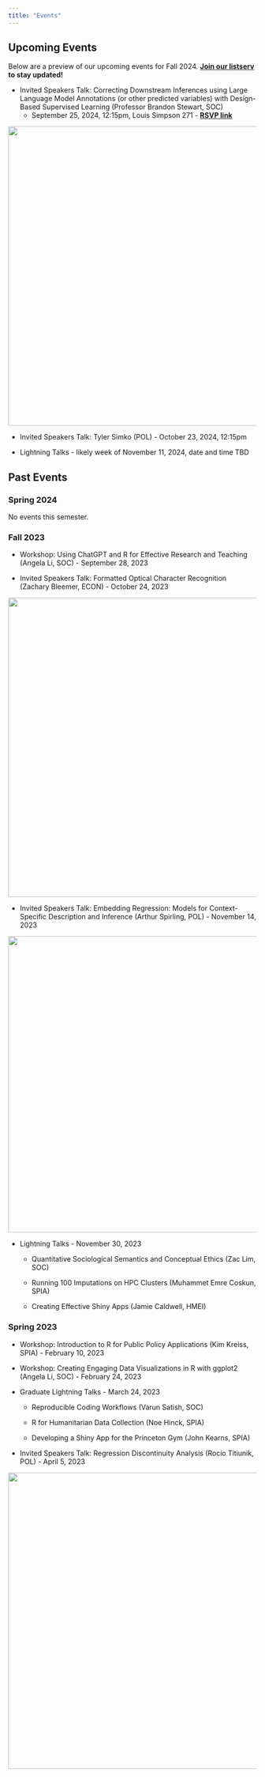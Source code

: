 ```yaml
---
title: "Events"
---
```


## Upcoming Events

Below are a preview of our upcoming events for Fall 2024. [**Join our listserv**](https://princeton-r-group.github.io/getinvolved.html) **to stay updated!**

-   Invited Speakers Talk: Correcting Downstream Inferences using Large Language Model Annotations (or other predicted variables) with Design-Based Supervised Learning (Professor Brandon Stewart, SOC)
    -   September 25, 2024, 12:15pm, Louis Simpson 271 - [**RSVP link**](https://evt.to/egmahoihw)

![](images/stewart-talk.png){fig-alt="Poster for R Group talk from Sociology Professor Brandon Stewart" fig-align="center" width="606"}

-   Invited Speakers Talk: Tyler Simko (POL) - October 23, 2024, 12:15pm

-   Lightning Talks - likely week of November 11, 2024, date and time TBD

## Past Events

### Spring 2024

No events this semester.

### Fall 2023

-   Workshop: Using ChatGPT and R for Effective Research and Teaching (Angela Li, SOC) - September 28, 2023

-   Invited Speakers Talk: Formatted Optical Character Recognition (Zachary Bleemer, ECON) - October 24, 2023

![](images/bleemer-talk.png){fig-alt="Poster for R Group talk from Economics Professor Zachary Bleemer" fig-align="center" width="606"}

-   Invited Speakers Talk: Embedding Regression: Models for Context-Specific Description and Inference (Arthur Spirling, POL) - November 14, 2023

![](images/spirling-talk.png){fig-alt="Poster for R Group talk from Politics Professor Arthur Spirling" fig-align="center" width="600"}

-   Lightning Talks - November 30, 2023

    -   Quantitative Sociological Semantics and Conceptual Ethics (Zac Lim, SOC)

    -   Running 100 Imputations on HPC Clusters (Muhammet Emre Coskun, SPIA)

    -   Creating Effective Shiny Apps (Jamie Caldwell, HMEI)

### Spring 2023

-   Workshop: Introduction to R for Public Policy Applications (Kim Kreiss, SPIA) - February 10, 2023

-   Workshop: Creating Engaging Data Visualizations in R with ggplot2 (Angela Li, SOC) - February 24, 2023

-   Graduate Lightning Talks - March 24, 2023

    -   Reproducible Coding Workflows (Varun Satish, SOC)

    -   R for Humanitarian Data Collection (Noe Hinck, SPIA)

    -   Developing a Shiny App for the Princeton Gym (John Kearns, SPIA)

-   Invited Speakers Talk: Regression Discontinuity Analysis (Rocío Titiunik, POL) - April 5, 2023

![](images/titiunik-talk.png){fig-alt="Poster for R Group talk from Politics Professor Rocio Titiunik" fig-align="center" width="600"}
